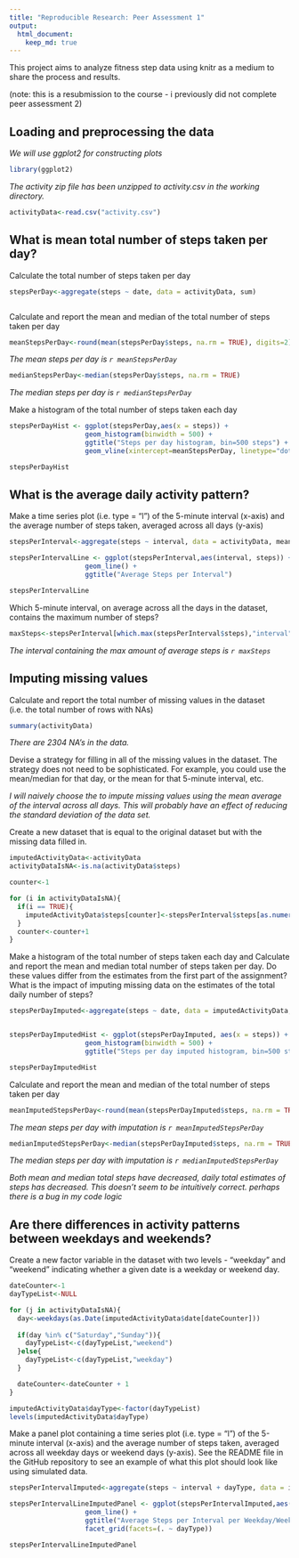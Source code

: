 ```yaml
---
title: "Reproducible Research: Peer Assessment 1"
output: 
  html_document:
    keep_md: true
---
```


This project aims to analyze fitness step data using knitr as a medium to share the process and results.

(note: this is a resubmission to the course - i previously did not complete peer assessment 2)


## Loading and preprocessing the data

*We will use ggplot2 for constructing plots*

```r
library(ggplot2)
```

*The activity zip file has been unzipped to activity.csv in the working directory.*

```r
activityData<-read.csv("activity.csv")

```


## What is mean total number of steps taken per day?

Calculate the total number of steps taken per day

```r
stepsPerDay<-aggregate(steps ~ date, data = activityData, sum)



```

Calculate and report the mean and median of the total number of steps taken per day

```r
meanStepsPerDay<-round(mean(stepsPerDay$steps, na.rm = TRUE), digits=2)
```

*The mean steps per day is `r meanStepsPerDay`*

```r
medianStepsPerDay<-median(stepsPerDay$steps, na.rm = TRUE)
```

*The median steps per day is `r medianStepsPerDay`*

Make a histogram of the total number of steps taken each day

```r

stepsPerDayHist <- ggplot(stepsPerDay,aes(x = steps)) +
                   geom_histogram(binwidth = 500) +
                   ggtitle("Steps per day histogram, bin=500 steps") +
                   geom_vline(xintercept=meanStepsPerDay, linetype="dotted", color="red")

stepsPerDayHist
```

## What is the average daily activity pattern?

Make a time series plot (i.e. type = "l") of the 5-minute interval (x-axis) and the average number of steps taken, averaged across all days (y-axis)

```r

stepsPerInterval<-aggregate(steps ~ interval, data = activityData, mean)

stepsPerIntervalLine <- ggplot(stepsPerInterval,aes(interval, steps)) +
                   geom_line() +
                   ggtitle("Average Steps per Interval")

stepsPerIntervalLine


```

Which 5-minute interval, on average across all the days in the dataset, contains the maximum number of steps?

```r
maxSteps<-stepsPerInterval[which.max(stepsPerInterval$steps),"interval"]
```

*The interval containing the max amount of average steps is `r maxSteps`*


## Imputing missing values

Calculate and report the total number of missing values in the dataset (i.e. the total number of rows with NAs)

```r

summary(activityData)
```

*There are 2304 NA's in the data.*

Devise a strategy for filling in all of the missing values in the dataset. The strategy does not need to be sophisticated. For example, you could use the mean/median for that day, or the mean for that 5-minute interval, etc.

*I will naively choose the to impute missing values using the mean average of the interval across all days.  This will probably have an effect of reducing the standard deviation of the data set.*

Create a new dataset that is equal to the original dataset but with the missing data filled in.

```r

imputedActivityData<-activityData
activityDataIsNA<-is.na(activityData$steps)

counter<-1

for (i in activityDataIsNA){
  if(i == TRUE){
    imputedActivityData$steps[counter]<-stepsPerInterval$steps[as.numeric(imputedActivityData$interval[counter])/5+1]
  }
  counter<-counter+1
}
```

Make a histogram of the total number of steps taken each day and Calculate and report the mean and median total number of steps taken per day. Do these values differ from the estimates from the first part of the assignment? What is the impact of imputing missing data on the estimates of the total daily number of steps?

```r

stepsPerDayImputed<-aggregate(steps ~ date, data = imputedActivityData, sum)


stepsPerDayImputedHist <- ggplot(stepsPerDayImputed, aes(x = steps)) +
                   geom_histogram(binwidth = 500) +
                   ggtitle("Steps per day imputed histogram, bin=500 steps")

stepsPerDayImputedHist
```

Calculate and report the mean and median of the total number of steps taken per day

```r
meanImputedStepsPerDay<-round(mean(stepsPerDayImputed$steps, na.rm = TRUE), digits=2)
```

*The mean steps per day with imputation is `r meanImputedStepsPerDay`*

```r
medianImputedStepsPerDay<-median(stepsPerDayImputed$steps, na.rm = TRUE)
```

*The median steps per day with imputation is `r medianImputedStepsPerDay`*

*Both mean and median total steps have decreased, daily total estimates of steps has decreased.  This doesn't seem to be intuitively correct. perhaps there is a bug in my code logic*


## Are there differences in activity patterns between weekdays and weekends?

Create a new factor variable in the dataset with two levels - "weekday" and "weekend" indicating whether a given date is a weekday or weekend day.

```r
dateCounter<-1
dayTypeList<-NULL

for (j in activityDataIsNA){
  day<-weekdays(as.Date(imputedActivityData$date[dateCounter]))
  
  if(day %in% c("Saturday","Sunday")){
    dayTypeList<-c(dayTypeList,"weekend")
  }else{
    dayTypeList<-c(dayTypeList,"weekday")
  }

  dateCounter<-dateCounter + 1
}

imputedActivityData$dayType<-factor(dayTypeList)
levels(imputedActivityData$dayType)

```
  
Make a panel plot containing a time series plot (i.e. type = "l") of the 5-minute interval (x-axis) and the average number of steps taken, averaged across all weekday days or weekend days (y-axis). See the README file in the GitHub repository to see an example of what this plot should look like using simulated data.

```r

stepsPerIntervalImputed<-aggregate(steps ~ interval + dayType, data = imputedActivityData, mean)

stepsPerIntervalLineImputedPanel <- ggplot(stepsPerIntervalImputed,aes(interval, steps)) +
                   geom_line() +
                   ggtitle("Average Steps per Interval per Weekday/Weekend using Imputed Data") +
                   facet_grid(facets=(. ~ dayType))

stepsPerIntervalLineImputedPanel


```

